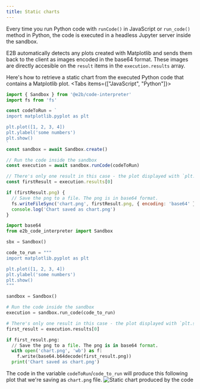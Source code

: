```yaml
---
title: Static charts
---
```


Every time you run Python code with `runCode()` in JavaScript or `run_code()` method in Python, the code is executed in a headless Jupyter server inside the sandbox.

E2B automatically detects any plots created with Matplotlib and sends them back to the client as images encoded in the base64 format.
These images are directly accesible on the `result` items in the `execution.results` array.

Here's how to retrieve a static chart from the executed Python code that contains a Matplotlib plot.
<Tabs items={["JavaScript", "Python"]}>
```js tab
import { Sandbox } from '@e2b/code-interpreter'
import fs from 'fs'

const codeToRun = `
import matplotlib.pyplot as plt

plt.plot([1, 2, 3, 4])
plt.ylabel('some numbers')
plt.show()
`
const sandbox = await Sandbox.create()

// Run the code inside the sandbox
const execution = await sandbox.runCode(codeToRun)

// There's only one result in this case - the plot displayed with `plt.show()`
const firstResult = execution.results[0]

if (firstResult.png) {
  // Save the png to a file. The png is in base64 format.
  fs.writeFileSync('chart.png', firstResult.png, { encoding: 'base64' })
  console.log('Chart saved as chart.png')
}
```

```python tab
import base64
from e2b_code_interpreter import Sandbox

sbx = Sandbox()

code_to_run = """
import matplotlib.pyplot as plt

plt.plot([1, 2, 3, 4])
plt.ylabel('some numbers')
plt.show()
"""

sandbox = Sandbox()

# Run the code inside the sandbox
execution = sandbox.run_code(code_to_run)

# There's only one result in this case - the plot displayed with `plt.show()`
first_result = execution.results[0]

if first_result.png:
  // Save the png to a file. The png is in base64 format.
  with open('chart.png', 'wb') as f:
    f.write(base64.b64decode(first_result.png))
  print('Chart saved as chart.png')
```
</Tabs>

The code in the variable `codeToRun`/`code_to_run` will produce this following plot that we're saving as `chart.png` file.
![Static chart produced by the code](/graphics/docs/static-chart.png)